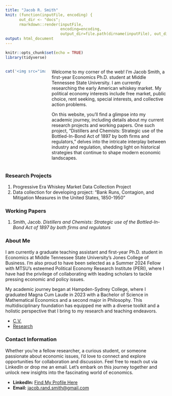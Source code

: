 ```yaml
---
title: "Jacob R. Smith"
knit: (function(inputFile, encoding) {
      out_dir <- "docs";
      rmarkdown::render(inputFile,
                        encoding=encoding,
                        output_dir=file.path(dirname(inputFile), out_dir))})
output: html_document
---
```


```r
knitr::opts_chunk$set(echo = TRUE)
library(tidyverse)
```

<div style="display:flex;">

```r
cat('<img src="images/profile.jpg" alt="" style="width:500px;height:auto;border-radius:50%;box-shadow:0 0 10px rgba(0, 0, 0, 0.3);">')
```

<div style="margin-left:20px;">

Welcome to my corner of the web! I'm Jacob Smith, a first-year Economics Ph.D. student at Middle Tennessee State University. I am currently researching the early American whiskey market. My political economy interests include free market, public choice, rent seeking, special interests, and collective action problems.

On this website, you'll find a glimpse into my academic journey, including details about my current research projects and working papers. One such project, "Distillers and Chemists: Strategic use of the Bottled-In-Bond Act of 1897 by both firms and regulators," delves into the intricate interplay between industry and regulation, shedding light on historical strategies that continue to shape modern economic landscapes.

</div>
</div> 

### Research Projects

1.  Progressive Era Whiskey Market Data Collection Project
2.  Data collection for developing project: "Bank Runs, Contagion, and Mitigation Measures in the United States, 1850-1950”

### Working Papers

1.  Smith, Jacob. *Distillers and Chemists: Strategic use of the Bottled-In-Bond Act of 1897 by both firms and regulators*

### About Me

I am currently a graduate teaching assistant and first-year Ph.D. student in Economics at Middle Tennessee State University's Jones College of Business. I'm also proud to have been selected as a Summer 2024 Fellow with MTSU's esteemed Political Economy Research Institute (PERI), where I have had the privilege of collaborating with leading scholars to tackle pressing economic and policy issues.

My academic journey began at Hampden-Sydney College, where I graduated Magna Cum Laude in 2023 with a Bachelor of Science in Mathematical Economics and a second major in Philosophy. This multidisciplinary foundation has equipped me with a diverse toolkit and a holistic perspective that I bring to my research and teaching endeavors.

-   [C.V.](cv.html)
-   [Research](research.html)

### Contact Information

Whether you're a fellow researcher, a curious student, or someone passionate about economic issues, I'd love to connect and explore opportunities for collaboration and discussion. Feel free to reach out via LinkedIn or drop me an email. Let's embark on this journey together and unlock new insights into the fascinating world of economics.

-   **LinkedIn:** [Find My Profile Here](https://www.linkedin.com/in/jacobsmithr)
-   **Email:** [jacob.rand.smith\@gmail.com](mailto:jacob.rand.smith@gmail.com)